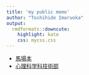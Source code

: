 ```yaml
---
title: 'my public memo'
author: "Toshihide Imaruoka"
output:
  rmdformats::downcute:
    highlight: kate
    css: mycss.css
---
```

- [馬場本](./baba.html)
- [心理科学科技術部](./psytech.html)
